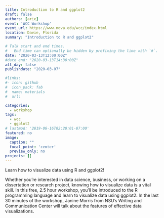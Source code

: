 ```yaml
---
title: Introduction to R and ggplot2
draft: false
authors: [arie]
event: 'WCC Workshop'
event_url: https://www.nova.edu/wcc/index.html
location: Davie, Florida
summary: "Introduction to R and ggplot2"

# Talk start and end times.
#   End time can optionally be hidden by prefixing the line with `#`.
date: "2020-03-13T12:00:00Z"
#date_end: "2020-03-13T14:30:00Z"
all_day: false
publishdate: "2020-03-07"

#links:
#- icon: github
#  icon_pack: fab
#  name: materials
#  url:

categories:
  - workshop
tags:
  - wcc
  - ggplot2
# lastmod: '2019-06-16T02:20:01-07:00'
featured: no
image:
  caption: ""
  focal_point: 'center'
  preview_only: no
projects: []
---
```


Learn how to visualize data using R and ggplot2!

Whether you’re interested in data science, business, or working on a dissertation or research project, knowing how to visualize data is a vital skill. In this free, 2.5 hour workshop, you’ll be introduced to the R programming language and learn to visualize data using ggplot2. In the last 30 minutes of the workshop, Janine Morris from NSU's Writing and Communication Center will talk about the features of effective data visualizations.



